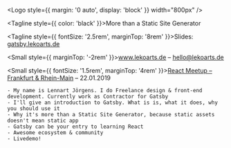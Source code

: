 
<Head>
  <title>Gatsby - More than a Static Site Generator</title>
  <link rel="icon" type="image/x-icon" href="https://gatsby.lekoarts.de/favicon.ico" />
  <meta property='og:url' content='https://gatsby.lekoarts.de' />
  <meta property='og:title' content='Gatsby – More than a Static Site Generator' />
  <meta property='og:description' content='Gatsby – More than a Static Site Generator' />
  <meta name='twitter:description' content='Gatsby, the new hotness in the web development world. But it is so much more than just a Static Site generator. It is a PWA generator, a playground to learn React, and your go-to boilerplate for new React projects. It has a rapidly growing ecosystem and awesome community!' />
  <meta property='og:image' content='https://gatsby.lekoarts.de/social.jpg' />
  <meta name='twitter:card' content='summary_large_image' />
  <meta name='twitter:site' content='@lekoarts_de' />
  <meta name='twitter:image' content='https://gatsby.lekoarts.de/social.jpg' />
  <meta name='twitter:title' content='Gatsby – More than a Static Site Generator' />
  <meta name='twitter:description' content='Gatsby, the new hotness in the web development world. But it is so much more than just a Static Site generator. It is a PWA generator, a playground to learn React, and your go-to boilerplate for new React projects. It has a rapidly growing ecosystem and awesome community!' />
</Head>



<Logo style={{ margin: '0 auto', display: 'block' }} width="800px" />

<Tagline style={{ color: 'black' }}>More than a Static Site Generator</Tagline>

<Tagline style={{ fontSize: '2.5rem', marginTop: '8rem' }}>Slides: <a href="https://gatsby.lekoarts.de">gatsby.lekoarts.de</a></Tagline>

<Small style={{ marginTop: '-2rem' }}><a href="https://www.lekoarts.de">www.lekoarts.de</a> – hello@lekoarts.de</Small>

<Small style={{ fontSize: '1.5rem', marginTop: '4rem' }}><a href="https://www.meetup.com/de-DE/React-Meetup-Frankfurt/events/255647987/">React Meetup – Frankfurt & Rhein-Main</a> – 22.01.2019</Small>

```notes
- My name is Lennart Jörgens. I do Freelance design & front-end development. Currently work as Contractor for Gatsby
- I'll give an introduction to Gatsby. What is is, what it does, why you should use it
- Why it's more than a Static Site Generator, because static assets doesn't mean static app
- Gatsby can be your entry to learning React
- Awesome ecosystem & community
- Livedemo!
```
